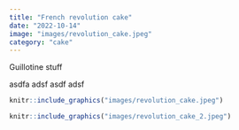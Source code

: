 ```yaml
---
title: "French revolution cake"
date: "2022-10-14"
image: "images/revolution_cake.jpeg"
category: "cake"
---
```


Guillotine stuff

asdfa
adsf
asdf
adsf 


```r
knitr::include_graphics("images/revolution_cake.jpeg")
```

```r
knitr::include_graphics("images/revolution_cake_2.jpeg")
```